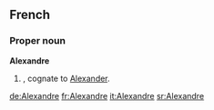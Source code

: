 ==French==

===Proper noun===
'''Alexandre''' {{m}}

# {{given name|male||fr:}}, cognate to [[Alexander]].

[[de:Alexandre]]
[[fr:Alexandre]]
[[it:Alexandre]]
[[sr:Alexandre]]
